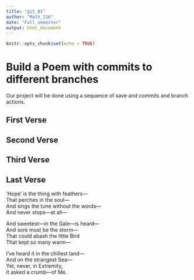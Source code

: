 ```yaml
---
title: "git_01"
author: "Math_116"
date: "Fall semester"
output: html_document
---
```


```r
knitr::opts_chunk$set(echo = TRUE)
```
# Build a Poem with commits to different branches
Our project will be done using a sequence of save and commits and branch actions.
<!-- Do not modify or change any text in "!--" bracketed areas such as this --- these are instructions to
you, if you change any of this the git program will notice it and compromise your git merging strategy !-->

## First Verse 
<!--Put the first five lines of a poem by Lewis Carrol in this section!-->

## Second Verse
<!--Put the first five lines of a poem by Robert Frost here!-->

## Third Verse
<!--Put the first two verses of The Walrus and the Carpenter here!-->

## Last Verse
<!--Put a short poem of your choice 8-20 lines,here!-->
'Hope' is the thing with feathers—  
That perches in the soul—  
And sings the tune without the words—  
And never stops—at all—  

And sweetest—in the Gale—is heard—  
And sore must be the storm—  
That could abash the little Bird  
That kept so many warm—  

I've heard it in the chillest land—  
And on the strangest Sea—   
Yet, never, in Extremity,  
It asked a crumb—of Me.   
  